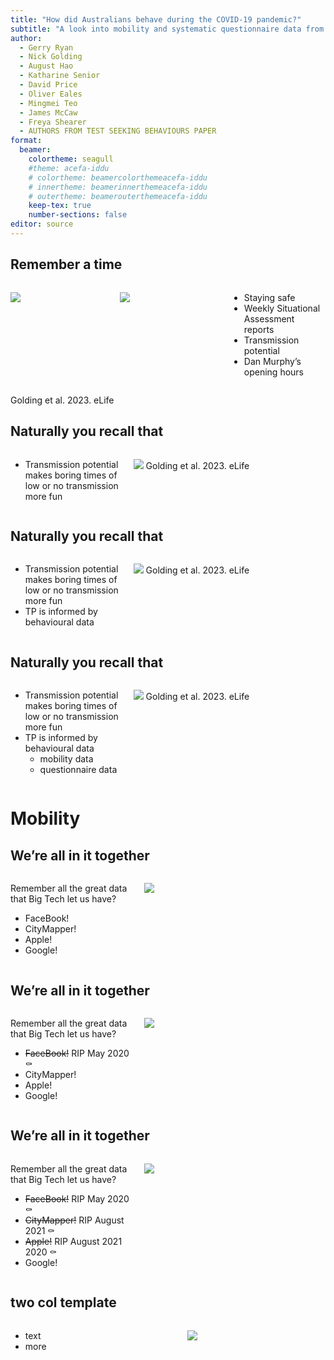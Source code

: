 ```yaml
---
title: "How did Australians behave during the COVID-19 pandemic?"
subtitle: "A look into mobility and systematic questionnaire data from 2020-2023"
author:
  - Gerry Ryan
  - Nick Golding
  - August Hao
  - Katharine Senior
  - David Price
  - Oliver Eales
  - Mingmei Teo
  - James McCaw
  - Freya Shearer
  - AUTHORS FROM TEST SEEKING BEHAVIOURS PAPER
format:
  beamer:
    colortheme: seagull
    #theme: acefa-iddu
    # colortheme: beamercolorthemeacefa-iddu
    # innertheme: beamerinnerthemeacefa-iddu
    # outertheme: beamerouterthemeacefa-iddu
    keep-tex: true
    number-sections: false
editor: source
---
```


## Remember a time
::::: {.columns}


::: {.column width="30%"}
![](images/lax_78089_elife-78089-fig2-v2.tif.jpg)
:::

::: {.column width="30%"}
![](images/lax_78089_elife-78089-fig3-v2.tif.jpg)

:::


::: {.column width="30%"}

- Staying safe \pause
- Weekly Situational Assessment reports \pause
- Transmission potential \pause
- Dan Murphy's opening hours

:::

:::::
Golding et al. 2023. eLife

## Naturally you recall that
:::: {.columns}

::: {.column width="40%"}
- Transmission potential makes boring times of low or no transmission more fun
:::

::: {.column width="70%"}
![](images/tp_model_schema.jpg)
Golding et al. 2023. eLife

:::

::::

## Naturally you recall that
:::: {.columns}

::: {.column width="40%"}
- Transmission potential makes boring times of low or no transmission more fun
- TP is informed by behavioural data
:::

::: {.column width="70%"}
![](images/tp_model_schema.jpg)
Golding et al. 2023. eLife

:::

::::

## Naturally you recall that
:::: {.columns}

::: {.column width="40%"}
* Transmission potential makes boring times of low or no transmission more fun
* TP is informed by behavioural data
  + mobility data
  + questionnaire data
:::

::: {.column width="70%"}
![](images/tp_model_schema.jpg)
Golding et al. 2023. eLife

:::

::::

# Mobility

## We're all in it together

:::: {.columns}

::: {.column width="40%"}
Remember all the great data that Big Tech let us have?


- FaceBook!
- CityMapper!
- Apple!
- Google!
:::

::: {.column width="60%"}
![](images/tech_knobs.jpeg)

:::

::::

## We're all in it together

:::: {.columns}

::: {.column width="40%"}
Remember all the great data that Big Tech let us have?


- ~~FaceBook!~~ RIP May 2020 ⚰️ 
- CityMapper!
- Apple!
- Google!
:::

::: {.column width="60%"}
![](images/tech_knobs.jpeg)

:::

::::

## We're all in it together

:::: {.columns}

::: {.column width="40%"}
Remember all the great data that Big Tech let us have?


- ~~FaceBook!~~ RIP May 2020 ⚰️ 
- ~~CityMapper!~~ RIP August 2021 ⚰️ 
- ~~Apple!~~ RIP August 2021 2020 ⚰️ 
- Google!
:::

::: {.column width="60%"}
![](images/tech_knobs.jpeg)

:::

::::


## two col template

:::: {.columns}

::: {.column}
- text
- more
:::

::: {.column}
![](images/tp_model_schema.jpg)
:::

::::




